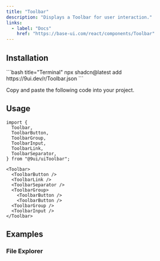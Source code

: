 ```yaml
---
title: "Toolbar"
description: "Displays a Toolbar for user interaction."
links:
  - label: "Docs"
    href: "https://base-ui.com/react/components/Toolbar"
---
```


<Preview name="toolbar-demo" />

## Installation

<Installation>
<div>
```bash title="Terminal"
npx shadcn@latest add https://9ui.dev/r/Toolbar.json
```
</div>

<Steps>

<Step>Copy and paste the following code into your project.</Step>

<Source name="Toolbar" />

</Steps>
</Installation>

## Usage

```tsx title="Imports"
import {
  Toolbar,
  ToolbarButton,
  ToolbarGroup,
  ToolbarInput,
  ToolbarLink,
  ToolbarSeparator,
} from "@9ui/uiToolbar";
```

```tsx title="Anatomy"
<Toolbar>
  <ToolbarButton />
  <ToolbarLink />
  <ToolbarSeparator />
  <ToolbarGroup>
    <ToolbarButton />
    <ToolbarButton />
  <ToolbarGroup />
  <ToolbarInput />
</Toolbar>
```

## Examples

### File Explorer

<Preview name="toolbar-file-explorer" />
